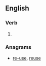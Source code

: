 ==English==

===Verb===
{{head|en|verb}}

# {{obsolete spelling of|serve}}

===Anagrams===
* [[re-use#English|re-use]], [[reuse#English|reuse]]